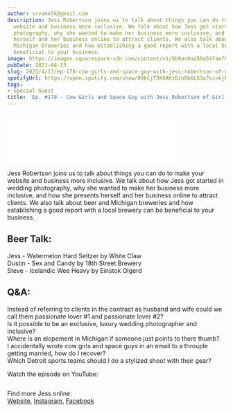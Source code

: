 ```yaml
---
author: srvanelk@gmail.com
description: Jess Robertson joins us to talk about things you can do to make your
  website and business more inclusive. We talk about how Jess got started in wedding
  photography, why she wanted to make her business more inclusive, and how she presents
  herself and her business online to attract clients. We also talk about beer and
  Michigan breweries and how establishing a good report with a local brewery can be
  beneficial to your business.
image: https://images.squarespace-cdn.com/content/v1/5b9ac0aa50a54faef024c950/1618342535287-K1XXM9ZDUNZ0EFYXQGRA/GWTT-JR_SQUARE.jpeg?format=original
pubDate: 2021-04-13
slug: 2021/4/13/ep-178-cow-girls-and-space-guy-with-jess-robertson-of-girl-with-the-tattoos
spotifyUrl: https://open.spotify.com/show/09hCjT9XXAKzGin8bkLG3a?si=kjRZvQ1JTb6Ov3HVzSSlWA
tags:
- Special Guest
title: 'Ep. #178 - Cow Girls and Space Guy with Jess Robertson of Girl with the Tattoos'
---
```


<figure>
  <img src="https://images.squarespace-cdn.com/content/v1/5b9ac0aa50a54faef024c950/1618342535287-K1XXM9ZDUNZ0EFYXQGRA/GWTT-JR_SQUARE.jpeg?format=original" alt="" />
</figure>
<iframe class="embedly-embed" src="//cdn.embedly.com/widgets/media.html?src=https%3A%2F%2Fanchor.fm%2Fweddingphotohangover%2Fembed%2Fepisodes%2FEp--178---Cow-Girls-and-Space-Guy-with-Jess-Robertson-of-Girl-with-the-Tattoos-eurdjl&display_name=Anchor+FM+Inc.&url=https%3A%2F%2Fanchor.fm%2Fweddingphotohangover%2Fepisodes%2FEp--178---Cow-Girls-and-Space-Guy-with-Jess-Robertson-of-Girl-with-the-Tattoos-eurdjl&image=https%3A%2F%2Fd3t3ozftmdmh3i.cloudfront.net%2Fproduction%2Fpodcast_uploaded_episode400%2F805714%2F805714-1618342446915-8c8fc06d8423e.jpg&key=61d05c9d54e8455ea7a9677c366be814&type=text%2Fhtml&schema=anchor&wmode=opaque" width="400" height="102" scrolling="no" title="Anchor FM Inc. embed" frameborder="0" allow="autoplay; fullscreen" allowfullscreen="true"></iframe>

Jess Robertson joins us to talk about things you can do to make your website and business more inclusive. We talk about how Jess got started in wedding photography, why she wanted to make her business more inclusive, and how she presents herself and her business online to attract clients. We also talk about beer and Michigan breweries and how establishing a good report with a local brewery can be beneficial to your business.

## Beer Talk:  
Jess - Watermelon Hard Seltzer by White Claw  
Dustin - Sex and Candy by 18th Street Brewery  
Steve - Icelandic Wee Heavy by Einstok Olgerd

## Q&A:  
Instead of referring to clients in the contract as husband and wife could we call them passionate lover #1 and passionate lover #2?  
Is it possible to be an exclusive, luxury wedding photographer and inclusive?  
Where is an elopement in Michigan if someone just points to there thumb?  
I accidentally wrote cow girls and space guys in an email to a throuple getting married, how do I recover?  
Which Detroit sports teams should I do a stylized shoot with their gear?

Watch the episode on YouTube:

<figure>
  <img src="https://images.squarespace-cdn.com/content/v1/5b9ac0aa50a54faef024c950/1618367703455-IVZ0Y3SMAUK7JRPZNG42/Jess+Robertson+YT.jpg" alt="" />
</figure>

Find more Jess online:  
[Website](https://girlwiththetattoos.com/), [Instagram](https://www.instagram.com/__girlwiththetattoos__/), [Facebook](https://www.facebook.com/girlwiththetattoosdetroit)